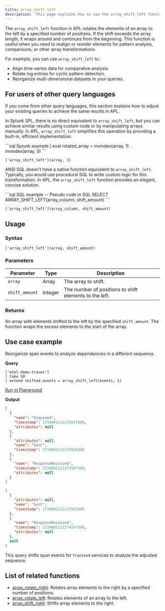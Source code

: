 ```yaml
---
title: array_shift_left
description: 'This page explains how to use the array_shift_left function in APL.'
---
```


The `array_shift_left` function in APL rotates the elements of an array to the left by a specified number of positions. If the shift exceeds the array length, it wraps around and continues from the beginning. This function is useful when you need to realign or reorder elements for pattern analysis, comparisons, or other array transformations.

For example, you can use `array_shift_left` to:
- Align time-series data for comparative analysis.
- Rotate log entries for cyclic pattern detection.
- Reorganize multi-dimensional datasets in your queries.

## For users of other query languages

If you come from other query languages, this section explains how to adjust your existing queries to achieve the same results in APL.

<AccordionGroup>
<Accordion title="Splunk SPL users">

In Splunk SPL, there is no direct equivalent to `array_shift_left`, but you can achieve similar results using custom code or by manipulating arrays manually. In APL, `array_shift_left` simplifies this operation by providing a built-in, efficient implementation.

<CodeGroup>
```sql Splunk example
| eval rotated_array = mvindex(array, 1) . mvindex(array, 0)
```

```kusto APL equivalent
['array_shift_left'](array, 1)
```
</CodeGroup>

</Accordion>
<Accordion title="ANSI SQL users">

ANSI SQL doesn’t have a native function equivalent to `array_shift_left`. Typically, you would use procedural SQL to write custom logic for this transformation. In APL, the `array_shift_left` function provides an elegant, concise solution.

<CodeGroup>
```sql SQL example
-- Pseudo code in SQL
SELECT ARRAY_SHIFT_LEFT(array_column, shift_amount)
```

```kusto APL equivalent
['array_shift_left'](array_column, shift_amount)
```
</CodeGroup>

</Accordion>
</AccordionGroup>

## Usage

### Syntax

```kusto
['array_shift_left'](array, shift_amount)
```

### Parameters

| Parameter     | Type   | Description                                                         |
|---------------|--------|---------------------------------------------------------------------|
| `array`       | Array  | The array to shift.                                                |
| `shift_amount`| Integer| The number of positions to shift elements to the left.             |

### Returns

An array with elements shifted to the left by the specified `shift_amount`. The function wraps the excess elements to the start of the array.

## Use case example

Reorganize span events to analyze dependencies in a different sequence.

**Query**

```kusto
['otel-demo-traces']
| take 50
| extend shifted_events = array_shift_left(events, 1)
```

[Run in Playground](https://play.axiom.co/axiom-play-qf1k/query?initForm=%7B%22apl%22%3A%22%5B'otel-demo-traces'%5D%20%7C%20take%2050%20%7C%20extend%20shifted_events%20%3D%20array_shift_left(events%2C%201)%22%7D)

**Output**

```json events
[
  {
    "name": "Enqueued",
    "timestamp": 1734001111273917000,
    "attributes": null
  },
  {
    "attributes": null,
    "name": "Sent",
    "timestamp": 1734001111273925400
  },
  {
    "name": "ResponseReceived",
    "timestamp": 1734001111274167300,
    "attributes": null
  }
]
```

```json shifted_events
[
  {
    "attributes": null,
    "name": "Sent",
    "timestamp": 1734001111273925400
  },
  {
    "name": "ResponseReceived",
    "timestamp": 1734001111274167300,
    "attributes": null
  },
  null
]
```

This query shifts span events for `frontend` services to analyze the adjusted sequence.

## List of related functions

- [array_rotate_right](/apl/scalar-functions/array-functions/array-rotate-right): Rotates array elements to the right by a specified number of positions.
- [array_rotate_left](/apl/scalar-functions/array-functions/array-rotate-left): Rotates elements of an array to the left.
- [array_shift_right](/apl/scalar-functions/array-functions/array-shift-right): Shifts array elements to the right.